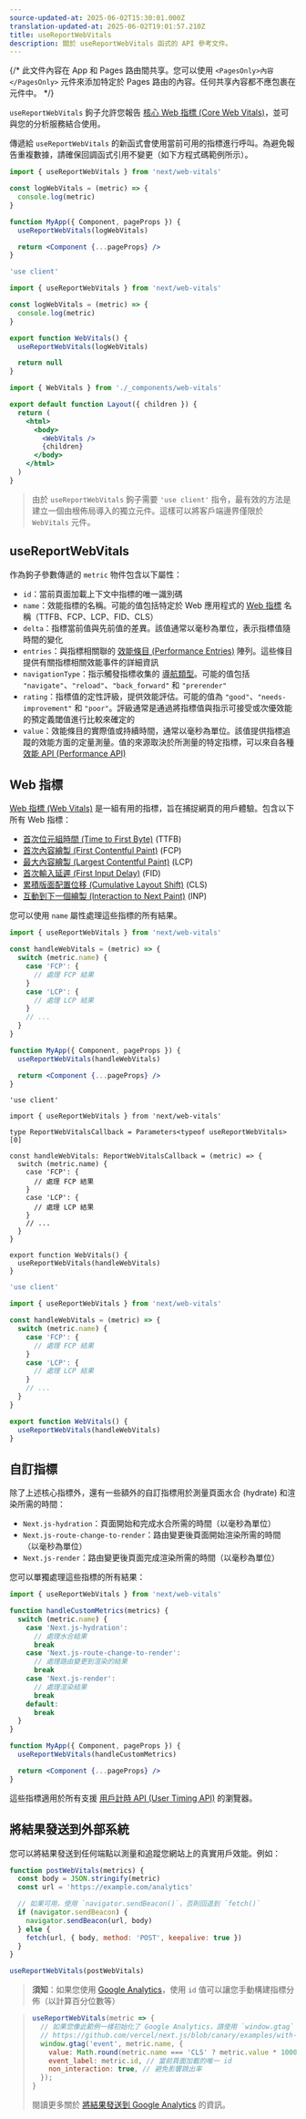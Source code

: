```yaml
---
source-updated-at: 2025-06-02T15:30:01.000Z
translation-updated-at: 2025-06-02T19:01:57.210Z
title: useReportWebVitals
description: 關於 useReportWebVitals 函式的 API 參考文件。
---
```


{/* 此文件內容在 App 和 Pages 路由間共享。您可以使用 `<PagesOnly>內容</PagesOnly>` 元件來添加特定於 Pages 路由的內容。任何共享內容都不應包裹在元件中。 */}

`useReportWebVitals` 鉤子允許您報告 [核心 Web 指標 (Core Web Vitals)](https://web.dev/vitals/)，並可與您的分析服務結合使用。

傳遞給 `useReportWebVitals` 的新函式會使用當前可用的指標進行呼叫。為避免報告重複數據，請確保回調函式引用不變更（如下方程式碼範例所示）。

<PagesOnly>

```jsx filename="pages/_app.js"
import { useReportWebVitals } from 'next/web-vitals'

const logWebVitals = (metric) => {
  console.log(metric)
}

function MyApp({ Component, pageProps }) {
  useReportWebVitals(logWebVitals)

  return <Component {...pageProps} />
}
```

</PagesOnly>

<AppOnly>

```jsx filename="app/_components/web-vitals.js"
'use client'

import { useReportWebVitals } from 'next/web-vitals'

const logWebVitals = (metric) => {
  console.log(metric)
}

export function WebVitals() {
  useReportWebVitals(logWebVitals)

  return null
}
```

```jsx filename="app/layout.js"
import { WebVitals } from './_components/web-vitals'

export default function Layout({ children }) {
  return (
    <html>
      <body>
        <WebVitals />
        {children}
      </body>
    </html>
  )
}
```

> 由於 `useReportWebVitals` 鉤子需要 `'use client'` 指令，最有效的方法是建立一個由根佈局導入的獨立元件。這樣可以將客戶端邊界僅限於 `WebVitals` 元件。

</AppOnly>

## useReportWebVitals

作為鉤子參數傳遞的 `metric` 物件包含以下屬性：

- `id`：當前頁面加載上下文中指標的唯一識別碼
- `name`：效能指標的名稱。可能的值包括特定於 Web 應用程式的 [Web 指標](#web-vitals) 名稱（TTFB、FCP、LCP、FID、CLS）
- `delta`：指標當前值與先前值的差異。該值通常以毫秒為單位，表示指標值隨時間的變化
- `entries`：與指標相關聯的 [效能條目 (Performance Entries)](https://developer.mozilla.org/docs/Web/API/PerformanceEntry) 陣列。這些條目提供有關指標相關效能事件的詳細資訊
- `navigationType`：指示觸發指標收集的 [導航類型](https://developer.mozilla.org/docs/Web/API/PerformanceNavigationTiming/type)。可能的值包括 `"navigate"`、`"reload"`、`"back_forward"` 和 `"prerender"`
- `rating`：指標值的定性評級，提供效能評估。可能的值為 `"good"`、`"needs-improvement"` 和 `"poor"`。評級通常是通過將指標值與指示可接受或次優效能的預定義閾值進行比較來確定的
- `value`：效能條目的實際值或持續時間，通常以毫秒為單位。該值提供指標追蹤的效能方面的定量測量。值的來源取決於所測量的特定指標，可以來自各種 [效能 API (Performance API)](https://developer.mozilla.org/docs/Web/API/Performance_API)

## Web 指標

[Web 指標 (Web Vitals)](https://web.dev/vitals/) 是一組有用的指標，旨在捕捉網頁的用戶體驗。包含以下所有 Web 指標：

- [首次位元組時間 (Time to First Byte)](https://developer.mozilla.org/docs/Glossary/Time_to_first_byte) (TTFB)
- [首次內容繪製 (First Contentful Paint)](https://developer.mozilla.org/docs/Glossary/First_contentful_paint) (FCP)
- [最大內容繪製 (Largest Contentful Paint)](https://web.dev/lcp/) (LCP)
- [首次輸入延遲 (First Input Delay)](https://web.dev/fid/) (FID)
- [累積版面配置位移 (Cumulative Layout Shift)](https://web.dev/cls/) (CLS)
- [互動到下一個繪製 (Interaction to Next Paint)](https://web.dev/inp/) (INP)

您可以使用 `name` 屬性處理這些指標的所有結果。

<PagesOnly>

```jsx filename="pages/_app.js"
import { useReportWebVitals } from 'next/web-vitals'

const handleWebVitals = (metric) => {
  switch (metric.name) {
    case 'FCP': {
      // 處理 FCP 結果
    }
    case 'LCP': {
      // 處理 LCP 結果
    }
    // ...
  }
}

function MyApp({ Component, pageProps }) {
  useReportWebVitals(handleWebVitals)

  return <Component {...pageProps} />
}
```

</PagesOnly>

<AppOnly>

```tsx filename="app/components/web-vitals.tsx" switcher
'use client'

import { useReportWebVitals } from 'next/web-vitals'

type ReportWebVitalsCallback = Parameters<typeof useReportWebVitals>[0]

const handleWebVitals: ReportWebVitalsCallback = (metric) => {
  switch (metric.name) {
    case 'FCP': {
      // 處理 FCP 結果
    }
    case 'LCP': {
      // 處理 LCP 結果
    }
    // ...
  }
}

export function WebVitals() {
  useReportWebVitals(handleWebVitals)
}
```

```jsx filename="app/components/web-vitals.js" switcher
'use client'

import { useReportWebVitals } from 'next/web-vitals'

const handleWebVitals = (metric) => {
  switch (metric.name) {
    case 'FCP': {
      // 處理 FCP 結果
    }
    case 'LCP': {
      // 處理 LCP 結果
    }
    // ...
  }
}

export function WebVitals() {
  useReportWebVitals(handleWebVitals)
}
```

</AppOnly>

<PagesOnly>

## 自訂指標

除了上述核心指標外，還有一些額外的自訂指標用於測量頁面水合 (hydrate) 和渲染所需的時間：

- `Next.js-hydration`：頁面開始和完成水合所需的時間（以毫秒為單位）
- `Next.js-route-change-to-render`：路由變更後頁面開始渲染所需的時間（以毫秒為單位）
- `Next.js-render`：路由變更後頁面完成渲染所需的時間（以毫秒為單位）

您可以單獨處理這些指標的所有結果：

```jsx filename="pages/_app.js"
import { useReportWebVitals } from 'next/web-vitals'

function handleCustomMetrics(metrics) {
  switch (metric.name) {
    case 'Next.js-hydration':
      // 處理水合結果
      break
    case 'Next.js-route-change-to-render':
      // 處理路由變更到渲染的結果
      break
    case 'Next.js-render':
      // 處理渲染結果
      break
    default:
      break
  }
}

function MyApp({ Component, pageProps }) {
  useReportWebVitals(handleCustomMetrics)

  return <Component {...pageProps} />
}
```

這些指標適用於所有支援 [用戶計時 API (User Timing API)](https://caniuse.com/#feat=user-timing) 的瀏覽器。

</PagesOnly>

## 將結果發送到外部系統

您可以將結果發送到任何端點以測量和追蹤您網站上的真實用戶效能。例如：

```js
function postWebVitals(metrics) {
  const body = JSON.stringify(metric)
  const url = 'https://example.com/analytics'

  // 如果可用，使用 `navigator.sendBeacon()`，否則回退到 `fetch()`
  if (navigator.sendBeacon) {
    navigator.sendBeacon(url, body)
  } else {
    fetch(url, { body, method: 'POST', keepalive: true })
  }
}

useReportWebVitals(postWebVitals)
```

> **須知**：如果您使用 [Google Analytics](https://analytics.google.com/analytics/web/)，使用 `id` 值可以讓您手動構建指標分佈（以計算百分位數等）

> ```js
> useReportWebVitals(metric => {
>   // 如果您像此範例一樣初始化了 Google Analytics，請使用 `window.gtag`：
>   // https://github.com/vercel/next.js/blob/canary/examples/with-google-analytics
>   window.gtag('event', metric.name, {
>     value: Math.round(metric.name === 'CLS' ? metric.value * 1000 : metric.value), // 值必須為整數
>     event_label: metric.id, // 當前頁面加載的唯一 id
>     non_interaction: true, // 避免影響跳出率
>   });
> }
> ```
>
> 閱讀更多關於 [將結果發送到 Google Analytics](https://github.com/GoogleChrome/web-vitals#send-the-results-to-google-analytics) 的資訊。